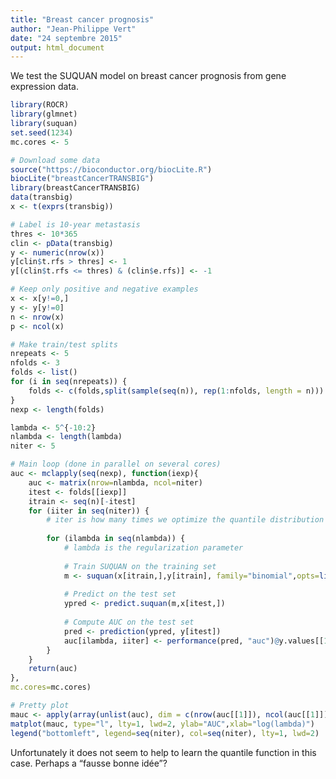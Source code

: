 ```yaml
---
title: "Breast cancer prognosis"
author: "Jean-Philippe Vert"
date: "24 septembre 2015"
output: html_document
---
```


We test the SUQUAN model on breast cancer prognosis from gene expression data.
```r
library(ROCR)
library(glmnet)
library(suquan)
set.seed(1234)
mc.cores <- 5

# Download some data
source("https://bioconductor.org/biocLite.R")
biocLite("breastCancerTRANSBIG")
library(breastCancerTRANSBIG)
data(transbig)
x <- t(exprs(transbig))

# Label is 10-year metastasis
thres <- 10*365
clin <- pData(transbig)
y <- numeric(nrow(x))
y[clin$t.rfs > thres] <- 1
y[(clin$t.rfs <= thres) & (clin$e.rfs)] <- -1

# Keep only positive and negative examples
x <- x[y!=0,]
y <- y[y!=0]
n <- nrow(x)
p <- ncol(x)

# Make train/test splits
nrepeats <- 5
nfolds <- 3
folds <- list()
for (i in seq(nrepeats)) {
	folds <- c(folds,split(sample(seq(n)), rep(1:nfolds, length = n)))
}
nexp <- length(folds)

lambda <- 5^{-10:2}
nlambda <- length(lambda)
niter <- 5

# Main loop (done in parallel on several cores)
auc <- mclapply(seq(nexp), function(iexp){
    auc <- matrix(nrow=nlambda, ncol=niter)
    itest <- folds[[iexp]]
    itrain <- seq(n)[-itest]
    for (iiter in seq(niter)) {
        # iter is how many times we optimize the quantile distribution
        
        for (ilambda in seq(nlambda)) {
            # lambda is the regularization parameter
            
            # Train SUQUAN on the training set
            m <- suquan(x[itrain,],y[itrain], family="binomial",opts=list(alpha=0), lambda=lambda[ilambda], maxiter=iiter)
            
            # Predict on the test set
            ypred <- predict.suquan(m,x[itest,])
            
            # Compute AUC on the test set
            pred <- prediction(ypred, y[itest])
            auc[ilambda, iiter] <- performance(pred, "auc")@y.values[[1]]
        }
    }
    return(auc)
},
mc.cores=mc.cores)

# Pretty plot
mauc <- apply(array(unlist(auc), dim = c(nrow(auc[[1]]), ncol(auc[[1]]), length(auc))), c(1,2), mean)
matplot(mauc, type="l", lty=1, lwd=2, ylab="AUC",xlab="log(lambda)")
legend("bottomleft", legend=seq(niter), col=seq(niter), lty=1, lwd=2)
```
Unfortunately it does not seem to help to learn the quantile function in this case. Perhaps a "fausse bonne idée"?